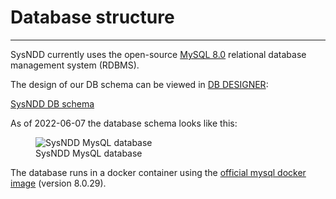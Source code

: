 # Database structure {#database-structure}

---

SysNDD currently uses the open-source [MySQL 8.0](https://dev.mysql.com/doc/relnotes/mysql/8.0/en/) relational database management system (RDBMS).

The design of our DB schema can be viewed in [DB DESIGNER](https://www.dbdesigner.net/):

<div style="max-width:1000px;">
[SysNDD DB schema](https://dbdesigner.page.link/3Morx9HZxzqt4R379)
</div>

As of 2022-06-07 the database schema looks like this:

<div style="max-width:1000px;">
![SysNDD MysQL database](./static/img/04_01-design-db-schema.png)
</div>

The database runs in a docker container using the [official mysql docker image](https://hub.docker.com/_/mysql) (version 8.0.29).
